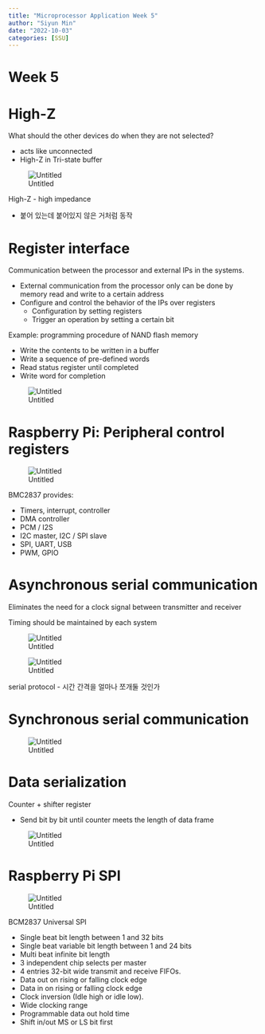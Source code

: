 ```yaml
---
title: "Microprocessor Application Week 5"
author: "Siyun Min"
date: "2022-10-03"
categories: [SSU]
---
```

# Week 5

# High-Z

What should the other devices do when they are not selected?

- acts like unconnected
- High-Z in Tri-state buffer

![Untitled](./Untitled_.png)

High-Z - high impedance

- 붙어 있는데 붙어있지 않은 거처럼 동작

# Register interface

Communication between the processor and external IPs in the systems.

- External communication from the processor only can be done by memory read and write to a certain address
- Configure and control the behavior of the IPs over registers
    - Configuration by setting registers
    - Trigger an operation by setting a certain bit

Example: programming procedure of NAND flash memory

- Write the contents to be written in a buffer
- Write a sequence of pre-defined words
- Read status register until completed
- Write word for completion

![Untitled](./Untitled.png)

# Raspberry Pi: Peripheral control registers

![Untitled](./Untitled%201.png)

BMC2837 provides:

- Timers, interrupt, controller
- DMA controller
- PCM / I2S
- I2C master, I2C / SPI slave
- SPI, UART, USB
- PWM, GPIO

# Asynchronous serial communication

Eliminates the need for a clock signal between transmitter and receiver

Timing should be maintained by each system

![Untitled](./Untitled%202.png)

![Untitled](./Untitled%203.png)

serial protocol - 시간 간격을 얼마나 쪼개둘 것인가

# Synchronous serial communication

![Untitled](./Untitled%204.png)

# Data serialization

Counter + shifter register

- Send bit by bit until counter meets the length of data frame

![Untitled](./Untitled%205.png)

# Raspberry Pi SPI

![Untitled](./Untitled%206.png)

BCM2837 Universal SPI

- Single beat bit length between 1 and 32 bits
- Single beat variable bit length between 1 and 24 bits
- Multi beat infinite bit length
- 3 independent chip selects per master
- 4 entries 32-bit wide transmit and receive FIFOs.
- Data out on rising or falling clock edge
- Data in on rising or falling clock edge
- Clock inversion (Idle high or idle low).
- Wide clocking range
- Programmable data out hold time
- Shift in/out MS or LS bit first